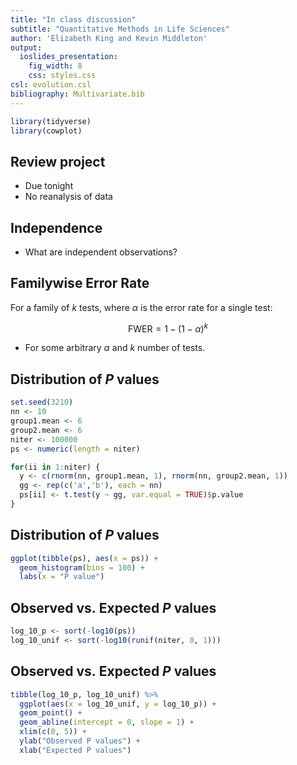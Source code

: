 ```yaml
---
title: "In class discussion"
subtitle: "Quantitative Methods in Life Sciences"
author: 'Elizabeth King and Kevin Middleton'
output:
  ioslides_presentation:
    fig_width: 8
    css: styles.css
csl: evolution.csl
bibliography: Multivariate.bib
---
```


```r
library(tidyverse)
library(cowplot)
```

## Review project

- Due tonight
- No reanalysis of data

## Independence

- What are independent observations?

## Familywise Error Rate

For a family of $k$ tests, where $\alpha$ is the error rate for a single test:

$$\mbox{FWER} = 1-(1-\alpha)^k$$

- For some arbitrary $\alpha$ and $k$ number of tests.

## Distribution of *P* values 

```r
set.seed(3210)
nn <- 10
group1.mean <- 6
group2.mean <- 6
niter <- 100000
ps <- numeric(length = niter)

for(ii in 1:niter) {
  y <- c(rnorm(nn, group1.mean, 1), rnorm(nn, group2.mean, 1))
  gg <- rep(c('a','b'), each = nn)
  ps[ii] <- t.test(y ~ gg, var.equal = TRUE)$p.value
}
```

## Distribution of *P* values 

```r
ggplot(tibble(ps), aes(x = ps)) +
  geom_histogram(bins = 100) +
  labs(x = "P value")
```

## Observed vs. Expected *P* values 

```r
log_10_p <- sort(-log10(ps))
log_10_unif <- sort(-log10(runif(niter, 0, 1)))
```

## Observed vs. Expected *P* values 

```r
tibble(log_10_p, log_10_unif) %>% 
  ggplot(aes(x = log_10_unif, y = log_10_p)) + 
  geom_point() +
  geom_abline(intercept = 0, slope = 1) +
  xlim(c(0, 5)) +
  ylab("Observed P values") +
  xlab("Expected P values")
```
